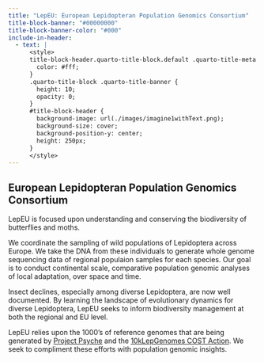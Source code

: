 ```yaml
---
title: "LepEU: European Lepidopteran Population Genomics Consortium"
title-block-banner: "#00000000"
title-block-banner-color: "#000"
include-in-header:
  - text: |
      <style>
      title-block-header.quarto-title-block.default .quarto-title-meta {
        color: #fff;
      }
      .quarto-title-block .quarto-title-banner {
        height: 10;
        opacity: 0;
      }
      #title-block-header {
        background-image: url(./images/imagine1withText.png);
        background-size: cover;
        background-position-y: center;
        height: 250px;
      }
      </style>
---
```


## European Lepidopteran Population Genomics Consortium

LepEU is focused upon understanding and conserving the biodiversity of butterflies and moths.

We coordinate the sampling of wild populations of Lepidoptera across Europe. We take the DNA from these individuals to generate whole genome sequencing data of regional populaion samples for each species. Our goal is to conduct continental scale, comparative population genomic analyses of local adaptation, over space and time. 

Insect declines, especially among diverse Lepidoptera, are now well documented. By learning the landscape of evolutionary dynamics for diverse Lepidoptera, LepEU seeks to inform biodiversity management at both the regional and EU level.

LepEU relies upon the 1000's of reference genomes that are being generated by [Project Psyche](https://www.projectpsyche.org/) and the [10kLepGenomes COST Action](https://10klepgenomes.eu/). We seek to compliment these efforts with population genomic insights.

